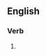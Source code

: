 ==English==

===Verb===
{{head|en|verb form}}

# {{present participle of|anesthetize|lang=en|nocat=1}}